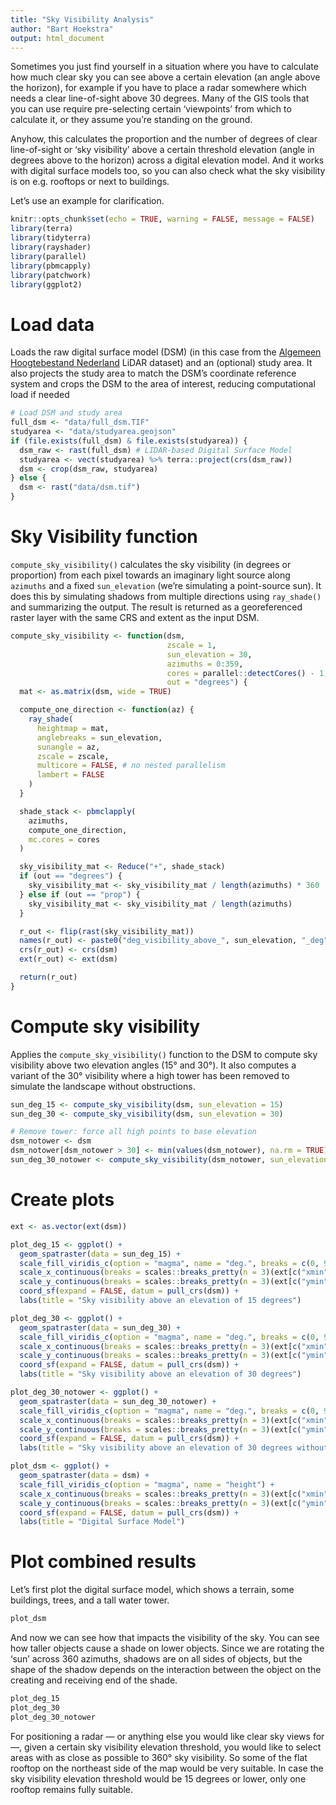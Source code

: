 ```yaml
---
title: "Sky Visibility Analysis"
author: "Bart Hoekstra"
output: html_document
---
```


Sometimes you just find yourself in a situation where you have to calculate how much clear sky you can see above a certain elevation (an angle above the horizon), for example if you have to place a radar somewhere which needs a clear line-of-sight above 30 degrees. Many of the GIS tools that you can use require pre-selecting certain ‘viewpoints’ from which to calculate it, or they assume you're standing on the ground. 

Anyhow, this calculates the proportion and the number of degrees of clear line-of-sight or ‘sky visibility’ above a certain threshold elevation (angle in degrees above to the horizon) across a digital elevation model. And it works with digital surface models too, so you can also check what the sky visibility is on e.g. rooftops or next to buildings.

Let's use an example for clarification.

```r
knitr::opts_chunk$set(echo = TRUE, warning = FALSE, message = FALSE)
library(terra)
library(tidyterra)
library(rayshader)
library(parallel)
library(pbmcapply)
library(patchwork)
library(ggplot2)
```

# Load data
Loads the raw digital surface model (DSM) (in this case from the [Algemeen Hoogtebestand Nederland](https://www.ahn.nl/dataroom) LiDAR dataset) and an (optional) study area. It also projects the study area to match the DSM's coordinate reference system and crops the DSM to the area of interest, reducing computational load if needed

```r
# Load DSM and study area
full_dsm <- "data/full_dsm.TIF"
studyarea <- "data/studyarea.geojson"
if (file.exists(full_dsm) & file.exists(studyarea)) {
  dsm_raw <- rast(full_dsm) # LIDAR-based Digital Surface Model
  studyarea <- vect(studyarea) %>% terra::project(crs(dsm_raw))
  dsm <- crop(dsm_raw, studyarea)
} else {
  dsm <- rast("data/dsm.tif")
}
```

# Sky Visibility function
`compute_sky_visibility()` calculates the sky visibility (in degrees or proportion) from each pixel towards an imaginary light source along `azimuths` and a fixed `sun_elevation` (we're simulating a point-source sun). It does this by simulating shadows from multiple directions using `ray_shade()` and summarizing the output. The result is returned as a georeferenced raster layer with the same CRS and extent as the input DSM.

```r
compute_sky_visibility <- function(dsm,
                                   zscale = 1,
                                   sun_elevation = 30,
                                   azimuths = 0:359,
                                   cores = parallel::detectCores() - 1,
                                   out = "degrees") {
  mat <- as.matrix(dsm, wide = TRUE)

  compute_one_direction <- function(az) {
    ray_shade(
      heightmap = mat,
      anglebreaks = sun_elevation,
      sunangle = az,
      zscale = zscale,
      multicore = FALSE, # no nested parallelism
      lambert = FALSE
    )
  }

  shade_stack <- pbmclapply(
    azimuths,
    compute_one_direction,
    mc.cores = cores
  )

  sky_visibility_mat <- Reduce("+", shade_stack)
  if (out == "degrees") {
    sky_visibility_mat <- sky_visibility_mat / length(azimuths) * 360
  } else if (out == "prop") {
    sky_visibility_mat <- sky_visibility_mat / length(azimuths)
  }

  r_out <- flip(rast(sky_visibility_mat))
  names(r_out) <- paste0("deg_visibility_above_", sun_elevation, "_deg")
  crs(r_out) <- crs(dsm)
  ext(r_out) <- ext(dsm)

  return(r_out)
}
```

# Compute sky visibility
Applies the `compute_sky_visibility()` function to the DSM to compute sky visibility above two elevation angles (15° and 30°). It also computes a variant of the 30° visibility where a high tower has been removed to simulate the landscape without obstructions.

```r
sun_deg_15 <- compute_sky_visibility(dsm, sun_elevation = 15)
sun_deg_30 <- compute_sky_visibility(dsm, sun_elevation = 30)

# Remove tower: force all high points to base elevation
dsm_notower <- dsm
dsm_notower[dsm_notower > 30] <- min(values(dsm_notower), na.rm = TRUE)
sun_deg_30_notower <- compute_sky_visibility(dsm_notower, sun_elevation = 30)
```

# Create plots
```r
ext <- as.vector(ext(dsm))

plot_deg_15 <- ggplot() +
  geom_spatraster(data = sun_deg_15) +
  scale_fill_viridis_c(option = "magma", name = "deg.", breaks = c(0, 90, 180, 270, 360)) +
  scale_x_continuous(breaks = scales::breaks_pretty(n = 3)(ext[c("xmin", "xmax")])) +
  scale_y_continuous(breaks = scales::breaks_pretty(n = 3)(ext[c("ymin", "ymax")])) +
  coord_sf(expand = FALSE, datum = pull_crs(dsm)) +
  labs(title = "Sky visibility above an elevation of 15 degrees")

plot_deg_30 <- ggplot() +
  geom_spatraster(data = sun_deg_30) +
  scale_fill_viridis_c(option = "magma", name = "deg.", breaks = c(0, 90, 180, 270, 360)) +
  scale_x_continuous(breaks = scales::breaks_pretty(n = 3)(ext[c("xmin", "xmax")])) +
  scale_y_continuous(breaks = scales::breaks_pretty(n = 3)(ext[c("ymin", "ymax")])) +
  coord_sf(expand = FALSE, datum = pull_crs(dsm)) +
  labs(title = "Sky visibility above an elevation of 30 degrees")

plot_deg_30_notower <- ggplot() +
  geom_spatraster(data = sun_deg_30_notower) +
  scale_fill_viridis_c(option = "magma", name = "deg.", breaks = c(0, 90, 180, 270, 360)) +
  scale_x_continuous(breaks = scales::breaks_pretty(n = 3)(ext[c("xmin", "xmax")])) +
  scale_y_continuous(breaks = scales::breaks_pretty(n = 3)(ext[c("ymin", "ymax")])) +
  coord_sf(expand = FALSE, datum = pull_crs(dsm)) +
  labs(title = "Sky visibility above an elevation of 30 degrees without tower")

plot_dsm <- ggplot() +
  geom_spatraster(data = dsm) +
  scale_fill_viridis_c(option = "magma", name = "height") +
  scale_x_continuous(breaks = scales::breaks_pretty(n = 3)(ext[c("xmin", "xmax")])) +
  scale_y_continuous(breaks = scales::breaks_pretty(n = 3)(ext[c("ymin", "ymax")])) +
  coord_sf(expand = FALSE, datum = pull_crs(dsm)) +
  labs(title = "Digital Surface Model")
```

# Plot combined results

Let's first plot the digital surface model, which shows a terrain, some buildings, trees, and a tall water tower.

```r
plot_dsm
```

And now we can see how that impacts the visibility of the sky. You can see how taller objects cause a shade on lower objects. Since we are rotating the ‘sun’ across 360 azimuths, shadows are on all sides of objects, but the shape of the shadow depends on the interaction between the object on the creating and receiving end of the shade. 

```r
plot_deg_15
plot_deg_30
plot_deg_30_notower
```

For positioning a radar — or anything else you would like clear sky views for —, given a certain sky visibility elevation threshold, you would like to select areas with as close as possible to 360° sky visibility. So some of the flat rooftop on the northeast side of the map would be very suitable. In case the sky visibility elevation threshold would be 15 degrees or lower, only one rooftop remains fully suitable.
